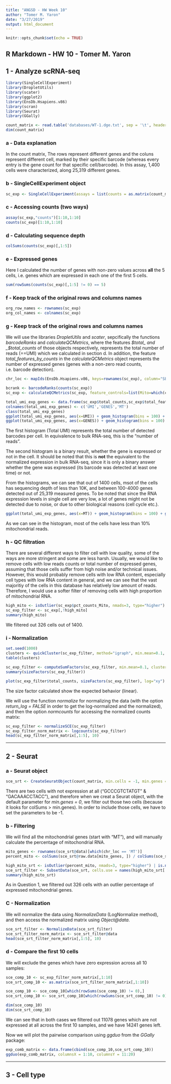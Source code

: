 ```yaml
---
title: "ANGSD - HW Week 10"
author: "Tomer M. Yaron"
date: "3/27/2019"
output: html_document
---
```


```r
knitr::opts_chunk$set(echo = TRUE)
```

## R Markdown - HW 10 - Tomer M. Yaron

## 1 - Analyze scRNA-seq

```r

library(SingleCellExperiment)
library(DropletUtils)
library(scater)
library(ggplot2)
library(EnsDb.Hsapiens.v86)
library(scran)
library(Seurat)
library(GGally)

count_matrix <- read.table('databases/WT-1.dge.txt', sep = '\t', header = TRUE, row.names = 1)
dim(count_matrix)

```

### a - Data explanation

In the count matrix, The rows represent different genes and the coluns represent different cell, marked by their specific barcode (whereas every entry is the gene count for that specific cell/barcode). In this assay, 1,400 cells were characterized, along 25,319 different genes.

### b - SingleCellExperiment object

```r

sc_exp <- SingleCellExperiment(assays = list(counts = as.matrix(count_matrix)))

```

### c - Accessing counts (two ways)

```r

assay(sc_exp,"counts")[1:10,1:10]
counts(sc_exp)[1:10,1:10]

```

### d - Calculating sequence depth

```r

colSums(counts(sc_exp)[,1:5])

```

### e - Expressed genes

Here I calculated the number of genes with non-zero values across **all** the 5 cells, i.e. genes which are expressed in each one of the first 5 cells.

```r

sum(rowSums(counts(sc_exp)[,1:5] != 0) == 5)

```

### f - Keep track of the original rows and columns names

```r

org_row_names <- rownames(sc_exp)
org_col_names <- colnames(sc_exp)

```

### g - Keep track of the original rows and columns names

We will use the libraries _DropletUtils_ and _scater_, sepcifically the functions _barcodeRanks_ and _calculateQCMetrics_, where the features _$total_ and _$total\_counts_ of those objects respectively, represents the total number of reads (==UMI) which we calculated in section d. In addition, the feature _total\_features\_by\_counts_ in the _calculateQCMetrics_ object represents the number of expressed genes (genes with a non-zero read counts, i.e. barcode detection).

```r

chr_loc <- mapIds(EnsDb.Hsapiens.v86, keys=rownames(sc_exp), column="SEQNAME", keytype="GENENAME")

bcrank <- barcodeRanks(counts(sc_exp))
sc_exp <- calculateQCMetrics(sc_exp, feature_controls=list(Mito=which(chr_loc=="MT")))

total_umi_exp_genes <- data.frame(sc_exp$total_counts,sc_exp$total_features_by_counts,sc_exp$pct_counts_Mito)
colnames(total_umi_exp_genes) <- c('UMI','GENES','MT')
class(total_umi_exp_genes)
ggplot(total_umi_exp_genes, aes(x=UMI)) + geom_histogram(bins = 100) + ggtitle("Total UMI Counts") + ylab("Cells") + theme(plot.title = element_text(hjust = 0.5))
ggplot(total_umi_exp_genes, aes(x=GENES)) + geom_histogram(bins = 100) + ggtitle("Total Expressed Genes") + ylab("Cells") + theme(plot.title = element_text(hjust = 0.5))

```

The first histogram (Total UMI) represents the total number of detected barcodes per cell. In equivalence to bulk RNA-seq, this is the "number of reads".

The second histogram is a binary result, whether the gene is expressed or not in the cell. It should be noted that this is **not** the equivalent to the normalized expression in bulk RNA-seq, since it is only a binary answer whether the gene was expressed (its barcode was detected at least one time) or not.

From the histograms, we can see that out of 1400 cells, msot of the cells has sequencing depth of less than 10K, and between 100-4000 genes detected out of 25,319 measured genes. To be noted that since the RNA expression levels in single cell are very low, a lot of genes might not be detected due to noise, or due to other biological reasons (cell cycle etc.).

```r

ggplot(total_umi_exp_genes, aes(x=MT)) + geom_histogram(bins = 100) + ggtitle("Mitochondrial Genes") + xlab("% Mitochondrial Genes Reads") + ylab("Cells") + theme(plot.title = element_text(hjust = 0.5))

```

As we can see in the histogram, most of the cells have less than 10% mitochondrial reads.

### h - QC filtration

There are several different ways to filter cell with low quality, some of the ways are more stringent and some are less harsh. Usually, we would like to remove cells with low reads counts or total number of expressed genes, assuming that those cells suffer from high noise and/or technical issues. However, this would probably remove cells with low RNA content, especially cell types with low RNA content in general, and we can see that the vast majoritiy of the cells in this database has relatively low amount of reads. Therefore, I would use a softer filter of removing cells with high proportion of mitochondrial RNA.

```r

high_mito <- isOutlier(sc_exp$pct_counts_Mito, nmads=3, type="higher") | is.na(sc_exp$pct_counts_Mito)
sc_exp_filter <- sc_exp[,!high_mito]
summary(high_mito)

```

We filtered out 326 cells out of 1400.

### i - Normalization

```r

set.seed(1000)
clusters <- quickCluster(sc_exp_filter, method="igraph", min.mean=0.1, irlba.args=list(maxit=1000))
table(clusters)

sc_exp_filter <- computeSumFactors(sc_exp_filter, min.mean=0.1, cluster=clusters)
summary(sizeFactors(sc_exp_filter))

plot(sc_exp_filter$total_counts, sizeFactors(sc_exp_filter), log="xy")

```

The size factor calculated show the expected behavior (linear).

We will use the function _normalize_ for normalizing the data (with the option _return\_log = FALSE_ in order to get the log-normalized and the normalized), and then the option _normcounts_ for accessing the normalized counts matrix:

```r

sc_exp_filter <- normalizeSCE(sc_exp_filter)
sc_exp_filter_norm_matrix <- logcounts(sc_exp_filter)
head(sc_exp_filter_norm_matrix[,1:5], 10)

```

______________________________________________________________________

## 2 - Seurat

### a - Seurat object

```r

sce_srt <- CreateSeuratObject(count_matrix, min.cells = -1, min.genes = -1)

```

There are two cells with not expression at all ("GCCCGTCTATGT" & "GACAAACCTACC"), and therefore when we creat a Seurat object, with the default parameter for _min.genes = 0_, we filter out those two cells (because it looks for colSums > min.genes). In order to include those cells, we have to set the parameters to be -1.

### b - Filtering

We will find all the mitochondrial genes (start with "MT"), and will manually calculate the percentage of mitochondrial RNA.

```r

mito_genes <- rownames(sce_srt@data)[which(chr_loc == 'MT')]
percent_mito <- colSums(sce_srt@raw.data[mito_genes, ]) / colSums(sce_srt@raw.data)

high_mito_srt <- isOutlier(percent_mito, nmads=3, type="higher") | is.na(percent_mito)
sce_srt_filter <- SubsetData(sce_srt, cells.use = names(high_mito_srt[!high_mito_srt]))
summary(high_mito_srt)

```

As in Question 1, we filtered out 326 cells with an outlier percentage of expressed mitochondrial genes.

### C - Normalization

We will normalize the data using _NormalizeData_ (LogNormalize method), and then access the normalized matrix using _Object@data_.

```r

sce_srt_filter <- NormalizeData(sce_srt_filter)
sce_srt_filter_norm_matrix <- sce_srt_filter@data
head(sce_srt_filter_norm_matrix[,1:5], 10)

```

### d - Compare the first 10 cells

We will exclude the genes which have zero expression across all 10 samples:

```r

sce_comp_10 <- sc_exp_filter_norm_matrix[,1:10]
sce_srt_comp_10 <- as.matrix(sce_srt_filter_norm_matrix[,1:10])

sce_comp_10 <- sce_comp_10[which(rowSums(sce_comp_10) != 0),]
sce_srt_comp_10 <- sce_srt_comp_10[which(rowSums(sce_srt_comp_10) != 0),]

dim(sce_comp_10)
dim(sce_srt_comp_10)

```

We can see that in both cases we filtered out 11078 genes which are not expressed at all across the first 10 samples, and we have 14241 genes left.

Now we will plot the pairwise comparison using _ggduo_ from the _GGally_ package:

```r

exp_comb_matrix <- data.frame(cbind(sce_comp_10,sce_srt_comp_10))
ggduo(exp_comb_matrix, columnsX = 1:10, columnsY = 11:20)

```



______________________________________________________________________

## 3 - Cell type






